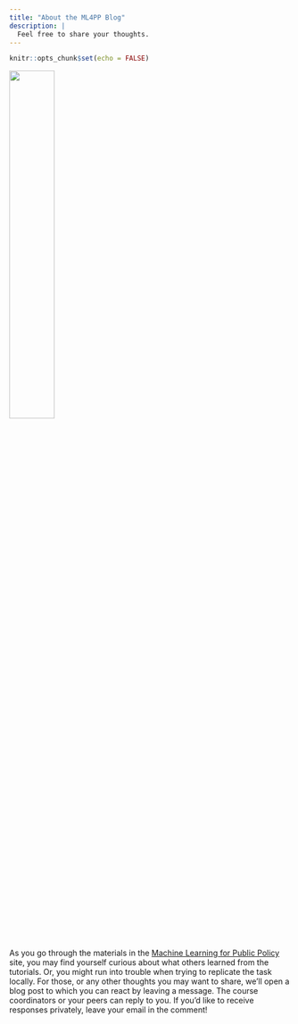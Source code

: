 ```yaml
---
title: "About the ML4PP Blog"
description: |
  Feel free to share your thoughts.
---
```


```r
knitr::opts_chunk$set(echo = FALSE)
```

![](images/ML4PP_blog_logo.png){width=40%}


As you go through the materials in the [Machine Learning for Public Policy](https://ml4publicpolicy.com) site, you may find yourself curious about what others learned from the tutorials. Or, you might run into trouble when trying to replicate the task locally. For those, or any other thoughts you may want to share, we'll open a blog post to which you can react by leaving a message. The course coordinators or your peers can reply to you. If you'd like to receive responses privately, leave your email in the comment!

